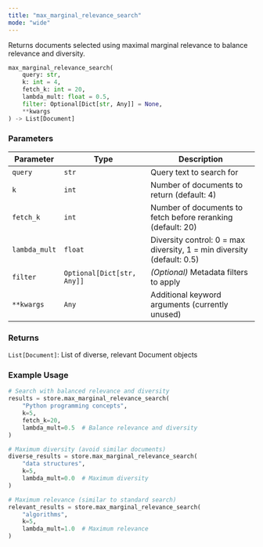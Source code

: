 ```yaml
---
title: "max_marginal_relevance_search"
mode: "wide"
---
```


Returns documents selected using maximal marginal relevance to balance relevance and diversity.

```python
max_marginal_relevance_search(
    query: str,
    k: int = 4,
    fetch_k: int = 20,
    lambda_mult: float = 0.5,
    filter: Optional[Dict[str, Any]] = None,
    **kwargs
) -> List[Document]
```

### Parameters

| Parameter | Type | Description |
|-----------|------|-------------|
| `query` | `str` | Query text to search for |
| `k` | `int` | Number of documents to return (default: 4) |
| `fetch_k` | `int` | Number of documents to fetch before reranking (default: 20) |
| `lambda_mult` | `float` | Diversity control: 0 = max diversity, 1 = min diversity (default: 0.5) |
| `filter` | `Optional[Dict[str, Any]]` | _(Optional)_ Metadata filters to apply |
| `**kwargs` | `Any` | Additional keyword arguments (currently unused) |

### Returns

`List[Document]`: List of diverse, relevant Document objects

### Example Usage

```python
# Search with balanced relevance and diversity
results = store.max_marginal_relevance_search(
    "Python programming concepts",
    k=5,
    fetch_k=20,
    lambda_mult=0.5  # Balance relevance and diversity
)

# Maximum diversity (avoid similar documents)
diverse_results = store.max_marginal_relevance_search(
    "data structures",
    k=5,
    lambda_mult=0.0  # Maximum diversity
)

# Maximum relevance (similar to standard search)
relevant_results = store.max_marginal_relevance_search(
    "algorithms",
    k=5,
    lambda_mult=1.0  # Maximum relevance
)
```
